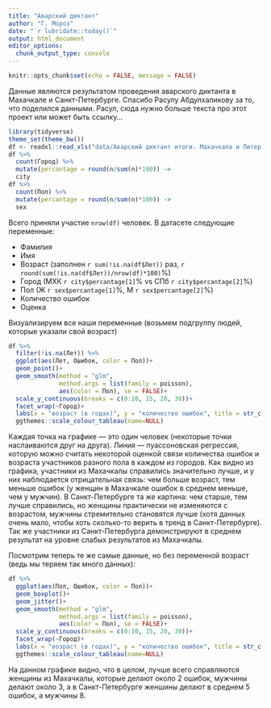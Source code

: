 ```yaml
---
title: "Аварский диктант"
author: "Г. Мороз"
date: "`r lubridate::today()`"
output: html_document
editor_options: 
  chunk_output_type: console
---
```


```r
knitr::opts_chunk$set(echo = FALSE, message = FALSE)
```

Данные являются результатом проведения аварского диктанта в Махачкале и Санкт-Петербурге. Спасибо Расулу Абдулхаликову за то, что поделился данными. Расул, сюда нужно больше текста про этот проект или может быть ссылку...

```r
library(tidyverse)
theme_set(theme_bw())
df <- readxl::read_xls("data/Аварский диктант итоги. Махачкала и Питер.xls")
df %>% 
  count(Город) %>% 
  mutate(percantage = round(n/sum(n)*100)) ->
  city
df %>% 
  count(Пол) %>% 
  mutate(percantage = round(n/sum(n)*100)) ->
  sex
```

Всего приняли участие `nrow(df)` человек. В датасете следующие переменные:

* Фамилия
* Имя
* Возраст (заполнен `r sum(!is.na(df$Лет))` раз, `r round(sum(!is.na(df$Лет))/nrow(df)*100)`%)
* Город (МХК `r city$percantage[1]`% vs СПб `r city$percantage[2]`%)
* Пол (Ж `r sex$percantage[1]`%, М `r sex$percantage[2]`%)
* Количество ошибок
* Оценка

Визуализируем все наши переменные (возьмем подгруппу людей, которые указали свой возраст)
```r
df %>% 
  filter(!is.na(Лет)) %>% 
  ggplot(aes(Лет, Ошибок, color = Пол))+
  geom_point()+
  geom_smooth(method = "glm", 
              method.args = list(family = poisson), 
              aes(color = Пол), se = FALSE)+
  scale_y_continuous(breaks = c(0:10, 15, 20, 30))+
  facet_wrap(~Город)+
  labs(x = "возраст (в годах)", y = "количество ошибок", title = str_c("Количество ошибок в зависимости\nот города участия, пола и возраста участников (", sum(!is.na(df$Лет)), " человек)"))+
  ggthemes::scale_colour_tableau(name=NULL)
```

Каждая точка на графике --- это один человек (некоторые точки наслаиваются друг на друга). Линия --- пуассоновская регрессия, которую можно считать некоторой оценкой связи количества ошибок и возраста участников разного пола в каждом из городов. Как видно из графика, участники из Махачкалы справились значительно лучше, и у них наблюдается отрицательная связь: чем больше возраст, тем меньше ошибок (у женщин в Махачкале ошибок в среднем меньше, чем у мужчин). В Санкт-Петербурге та же картина: чем старше, тем лучше справились, но женщины практически не изменяются с возрастом, мужчины стремительно становятся лучше (хотя данных очень мало, чтобы хоть сколько-то верить в тренд в Санкт-Петербурге). Так же участники из Санкт-Петербурга демонстрируют в среднем результат на уровне слабых результатов из Махачкалы.

Посмотрим теперь те же самые данные, но без переменной возраст (ведь мы теряем так много данных):

```r
df %>% 
  ggplot(aes(Пол, Ошибок, color = Пол))+
  geom_boxplot()+
  geom_jitter()+
  geom_smooth(method = "glm", 
              method.args = list(family = poisson), 
              aes(color = Пол), se = FALSE)+
  scale_y_continuous(breaks = c(0:10, 15, 20, 30))+
  facet_wrap(~Город)+
  labs(x = "возраст (в годах)", y = "количество ошибок", title = str_c("Количество ошибок в зависимости\nот города участия и пола участников (", nrow(df), " человека)"))+
  ggthemes::scale_colour_tableau(name=NULL)
```

На данном графике видно, что в целом, лучше всего справляются женщины из Махачкалы, которые делают около 2 ошибок, мужчины делают около 3, а в Санкт-Петербурге женшины делают в среднем 5 ошибок, а мужчины 8.